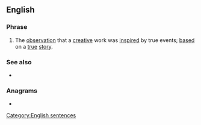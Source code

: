 ==English==

===Phrase===
{{en-phrase|[[art]] [[imitates]] [[life]]}}

# The [[observation]] that a [[creative]] work was [[inspire]]d by true events; [[based]] on a [[true]] [[story]].

===See also===
* {{l|en|life imitates art}}

===Anagrams===
* {{l|en|life imitates art}}

[[Category:English sentences]]
